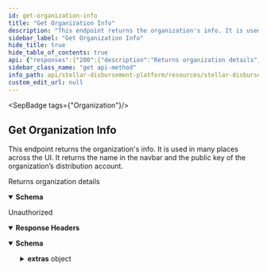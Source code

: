 ```yaml
---
id: get-organization-info
title: "Get Organization Info"
description: "This endpoint returns the organization's info. It is used in many places across the UI. It returns the name in the navbar and the public key of the organization’s distribution account."
sidebar_label: "Get Organization Info"
hide_title: true
hide_table_of_contents: true
api: {"responses":{"200":{"description":"Returns organization details","content":{"application/json":{"schema":{"type":"object","properties":{"name":{"type":"string","example":"Stellar Aid"},"logo_url":{"type":"string","example":"https://stellar-disbursement-platform-backend-dev.stellar.org/organization/logo"},"distribution_account_public_key":{"type":"string","example":"GCXAJ3XJ3VK3JFH3QMDFOSKM2NMMZBSO3VIT6EUPQWSDW2J74M23RRSL"},"timezone_utc_offset":{"type":"string","example":"+00:00"},"is_approval_required":{"description":"Enables multi-user approval workflow for disbursements","type":"boolean","example":true},"sms_registration_message_template":{"description":"The custom SMS message template set for the registration invite. The default message isn't returned.","type":"string","example":"Lorem ipsum dolor sit amet, consectetur adipiscing elit."},"otp_message_template":{"description":"The custom OTP message template set to send OTP code to the receiver complete the registration flow. The default message isn't returned.","type":"string","example":"Lorem ipsum dolor sit amet, consectetur adipiscing elit. The default message isn't returned."}}}}}},"401":{"description":"Unauthorized","headers":{},"content":{"application/json":{"schema":{"type":"object","properties":{"error":{"type":"string"},"extras":{"type":"object","properties":{"status":{"type":"number"},"message":{"type":"string"}}}},"example":{"error":"Not authorized","extras":{"status":401,"message":"Not authorized"}}},"examples":{"response":{"value":{"error":"Not authorized","extras":{"status":401,"message":"Not authorized"}}}}}}}},"operationId":"Get Organization Info","description":"This endpoint returns the organization's info. It is used in many places across the UI. It returns the name in the navbar and the public key of the organization’s distribution account.","tags":["Organization"],"security":[{"BearerAuth":[]}],"method":"get","path":"/organization","securitySchemes":{"BearerAuth":{"type":"apiKey","name":"Authorization","in":"header","description":"JWT used for authentication, signed with an ES256 private key."}},"info":{"title":"Stellar Disbursement Platform API","version":"","description":"The Stellar Disbursement Platform (SDP) is a tool built for organizations to make bulk payments to a group of recipients over the Stellar network. You can read more about using the SDP [here](https://developers.stellar.org/docs/category/use-the-stellar-disbursement-platform)."},"postman":{"name":"Get Organization Info","description":{"content":"This endpoint returns the organization's info. It is used in many places across the UI. It returns the name in the navbar and the public key of the organization’s distribution account.","type":"text/plain"},"url":{"path":["organization"],"host":["{{baseUrl}}"],"query":[],"variable":[]},"header":[{"key":"Accept","value":"application/json"}],"method":"GET","auth":{"type":"apikey","apikey":[{"type":"any","value":"Authorization","key":"key"},{"type":"any","value":"<API Key>","key":"value"},{"type":"any","value":"header","key":"in"}]}}}
sidebar_class_name: "get api-method"
info_path: api/stellar-disbursement-platform/resources/stellar-disbursement-platform-api
custom_edit_url: null
---
```



<SepBadge tags={"Organization"}/>


## Get Organization Info



This endpoint returns the organization's info. It is used in many places across the UI. It returns the name in the navbar and the public key of the organization’s distribution account.

<div><ApiTabs><TabItem label={"200"} value={"200"}><div>

Returns organization details

</div><div><MimeTabs schemaType={"response"}><TabItem label={"application/json"} value={"application/json"}><SchemaTabs><TabItem label={"Schema"} value={"Schema"}><details style={{}} data-collapsed={false} open={true}><summary style={{"textAlign":"left"}}><strong>Schema</strong></summary><div style={{"textAlign":"left","marginLeft":"1rem"}}></div><ul style={{"marginLeft":"1rem"}}><SchemaItem collapsible={false} name={"name"} required={false} schemaName={"string"} qualifierMessage={undefined} schema={{"type":"string","example":"Stellar Aid"}}></SchemaItem><SchemaItem collapsible={false} name={"logo_url"} required={false} schemaName={"string"} qualifierMessage={undefined} schema={{"type":"string","example":"https://stellar-disbursement-platform-backend-dev.stellar.org/organization/logo"}}></SchemaItem><SchemaItem collapsible={false} name={"distribution_account_public_key"} required={false} schemaName={"string"} qualifierMessage={undefined} schema={{"type":"string","example":"GCXAJ3XJ3VK3JFH3QMDFOSKM2NMMZBSO3VIT6EUPQWSDW2J74M23RRSL"}}></SchemaItem><SchemaItem collapsible={false} name={"timezone_utc_offset"} required={false} schemaName={"string"} qualifierMessage={undefined} schema={{"type":"string","example":"+00:00"}}></SchemaItem><SchemaItem collapsible={false} name={"is_approval_required"} required={false} schemaName={"boolean"} qualifierMessage={undefined} schema={{"description":"Enables multi-user approval workflow for disbursements","type":"boolean","example":true}}></SchemaItem><SchemaItem collapsible={false} name={"sms_registration_message_template"} required={false} schemaName={"string"} qualifierMessage={undefined} schema={{"description":"The custom SMS message template set for the registration invite. The default message isn't returned.","type":"string","example":"Lorem ipsum dolor sit amet, consectetur adipiscing elit."}}></SchemaItem><SchemaItem collapsible={false} name={"otp_message_template"} required={false} schemaName={"string"} qualifierMessage={undefined} schema={{"description":"The custom OTP message template set to send OTP code to the receiver complete the registration flow. The default message isn't returned.","type":"string","example":"Lorem ipsum dolor sit amet, consectetur adipiscing elit. The default message isn't returned."}}></SchemaItem></ul></details></TabItem><TabItem label={"Example (from schema)"} value={"Example (from schema)"}><ResponseSamples responseExample={"{\n  \"name\": \"Stellar Aid\",\n  \"logo_url\": \"https://stellar-disbursement-platform-backend-dev.stellar.org/organization/logo\",\n  \"distribution_account_public_key\": \"GCXAJ3XJ3VK3JFH3QMDFOSKM2NMMZBSO3VIT6EUPQWSDW2J74M23RRSL\",\n  \"timezone_utc_offset\": \"+00:00\",\n  \"is_approval_required\": true,\n  \"sms_registration_message_template\": \"Lorem ipsum dolor sit amet, consectetur adipiscing elit.\",\n  \"otp_message_template\": \"Lorem ipsum dolor sit amet, consectetur adipiscing elit. The default message isn't returned.\"\n}"} language={"json"}></ResponseSamples></TabItem></SchemaTabs></TabItem></MimeTabs></div></TabItem><TabItem label={"401"} value={"401"}><div>

Unauthorized

</div><details style={{"textAlign":"left","marginBottom":"1rem"}} data-collaposed={true} open={false}><summary style={{}}><strong>Response Headers</strong></summary><ul style={{"marginLeft":"1rem"}}></ul></details><div><MimeTabs schemaType={"response"}><TabItem label={"application/json"} value={"application/json"}><SchemaTabs><TabItem label={"Schema"} value={"Schema"}><details style={{}} data-collapsed={false} open={true}><summary style={{"textAlign":"left"}}><strong>Schema</strong></summary><div style={{"textAlign":"left","marginLeft":"1rem"}}></div><ul style={{"marginLeft":"1rem"}}><SchemaItem collapsible={false} name={"error"} required={false} schemaName={"string"} qualifierMessage={undefined} schema={{"type":"string"}}></SchemaItem><SchemaItem collapsible={true} className={"schemaItem"}><details style={{}}><summary style={{}}><strong>extras</strong><span style={{"opacity":"0.6"}}> object</span></summary><div style={{"marginLeft":"1rem"}}><SchemaItem collapsible={false} name={"status"} required={false} schemaName={"number"} qualifierMessage={undefined} schema={{"type":"number"}}></SchemaItem><SchemaItem collapsible={false} name={"message"} required={false} schemaName={"string"} qualifierMessage={undefined} schema={{"type":"string"}}></SchemaItem></div></details></SchemaItem></ul></details></TabItem><TabItem label={"Example (from schema)"} value={"Example (from schema)"}><ResponseSamples responseExample={"{\n  \"error\": \"Not authorized\",\n  \"extras\": {\n    \"status\": 401,\n    \"message\": \"Not authorized\"\n  }\n}"} language={"json"}></ResponseSamples></TabItem><TabItem label={"response"} value={"response"}><ResponseSamples responseExample={"{\n  \"error\": \"Not authorized\",\n  \"extras\": {\n    \"status\": 401,\n    \"message\": \"Not authorized\"\n  }\n}"} language={"json"}></ResponseSamples></TabItem></SchemaTabs></TabItem></MimeTabs></div></TabItem></ApiTabs></div>
